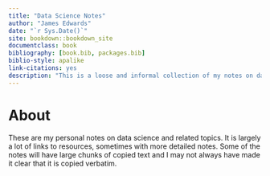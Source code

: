 ```yaml
--- 
title: "Data Science Notes"
author: "James Edwards"
date: "`r Sys.Date()`"
site: bookdown::bookdown_site
documentclass: book
bibliography: [book.bib, packages.bib]
biblio-style: apalike
link-citations: yes
description: "This is a loose and informal collection of my notes on data science and related topics"
---
```


# About {-}

These are my personal notes on data science and related topics. It is largely a lot of links to resources, sometimes with more detailed notes. Some of the notes will have large chunks of copied text and I may not always have made it clear that it is copied verbatim.


